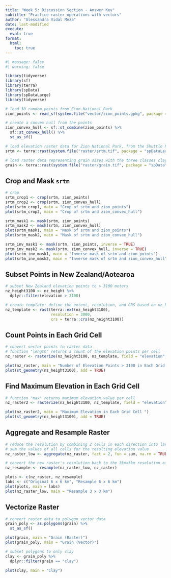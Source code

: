 ```yaml
---
title: "Week 5: Discussion Section - Answer Key"
subtitle: "Practice raster operations with vectors"
author: "Alessandra Vidal Meza"
date: last-modified
execute: 
  eval: true
format:
  html:
    toc: true
---
```


```r
#| message: false
#| warning: false

library(tidyverse)
library(sf)
library(terra)
library(spData)
library(spDataLarge)
library(tidyverse)
```

```r
# load 30 random points from Zion National Park
zion_points <- read_sf(system.file("vector/zion_points.gpkg", package = "spDataLarge"))

# create a convex hull from the points 
zion_convex_hull <- sf::st_combine(zion_points) %>%
  sf::st_convex_hull() %>% 
  st_as_sf()

# load elevation raster data for Zion National Park, from the Shuttle Radar Topography Mission
srtm <- terra::rast(system.file("raster/srtm.tif", package = "spDataLarge"))

# load raster data representing grain sizes with the three classes clay, silt and sand
grain <- terra::rast(system.file("raster/grain.tif", package = "spData"))
```

## Crop and Mask `srtm`

```r
# crop 
srtm_crop1 <- crop(srtm, zion_points)
srtm_crop2 <- crop(srtm, zion_convex_hull)
plot(srtm_crop1, main = "Crop of srtm and zion_points")
plot(srtm_crop2, main = "Crop of srtm and zion_convex_hull")

srtm_mask1 <- mask(srtm, zion_points)
srtm_mask2 <- mask(srtm, zion_convex_hull)
plot(srtm_mask1, main = "Mask of srtm and zion_points")
plot(srtm_mask2, main = "Mask of srtm and zion_convex_hull")

srtm_inv_mask1 <- mask(srtm, zion_points, inverse = TRUE)
srtm_inv_mask2 <- mask(srtm, zion_convex_hull, inverse = TRUE)
plot(srtm_inv_mask1, main = "Inverse mask of srtm and zion_points")
plot(srtm_inv_mask2, main = "Inverse mask of srtm and zion_convex_hull")
```

## Subset Points in New Zealand/Aotearoa

```r
# subset New Zealand elevation points to > 3100 meters
nz_height3100 <- nz_height %>% 
  dplyr::filter(elevation > 3100)

# create template: define the extent, resolution, and CRS based on nz_height3100
nz_template <- rast(terra::ext(nz_height3100), 
                    resolution = 3000, 
                    crs = terra::crs(nz_height3100))
```

## Count Points in Each Grid Cell

```r
# convert vector points to raster data
# function "length" returns a count of the elevation points per cell
nz_raster <- rasterize(nz_height3100, nz_template, field = "elevation", fun = "length")

plot(nz_raster, main = "Number of Elevation Points > 3100 in Each Grid Cell")
plot(st_geometry(nz_height3100), add = TRUE)
```

## Find Maximum Elevation in Each Grid Cell

```r
# function "max" returns maximum elevation value per cell
nz_raster2 <- rasterize(nz_height3100, nz_template, field = "elevation", fun = max)

plot(nz_raster2, main = "Maximum Elevation in Each Grid Cell ")
plot(st_geometry(nz_height3100), add = TRUE)
```

## Aggregate and Resample Raster

```r
# reduce the resolution by combining 2 cells in each direction into larger cells
# sum the values of all cells for the resulting elevation value
nz_raster_low <- aggregate(nz_raster, fact = 2, fun = sum, na.rm = TRUE)

# convert the new raster's resolution back to the 3kmx3km resolution of original raster
nz_resample <- resample(nz_raster_low, nz_raster)

plots <- c(nz_raster, nz_resample)
labs <- c("Original 6 x 6 km", "Resample 6 x 6 km")
plot(plots, main = labs)
plot(nz_raster_low, main = "Resample 3 x 3 km")
```

## Vectorize Raster

```r
# convert raster data to polygon vector data
grain_poly <- as.polygons(grain) %>% 
  st_as_sf()

plot(grain, main = "Grain (Raster)")
plot(grain_poly, main = "Grain (Vector)")

# subset polygons to only clay
clay <- grain_poly %>% 
  dplyr::filter(grain == "clay")

plot(clay, main = "Clay")
```
